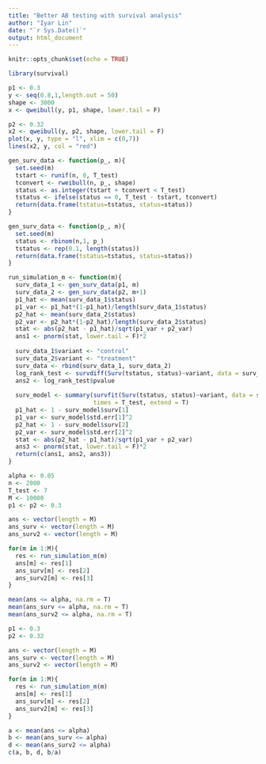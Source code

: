 ```yaml
---
title: "Better AB testing with survival analysis"
author: "Iyar Lin"
date: "`r Sys.Date()`"
output: html_document
---
```


```r
knitr::opts_chunk$set(echo = TRUE)
```

```r
library(survival)
```

```r
p1 <- 0.3
y <- seq(0.8,1,length.out = 50)
shape <- 3000
x <- qweibull(y, p1, shape, lower.tail = F)

p2 <- 0.32
x2 <- qweibull(y, p2, shape, lower.tail = F)
plot(x, y, type = "l", xlim = c(0,7))
lines(x2, y, col = "red")
```


```r
gen_surv_data <- function(p_, m){
  set.seed(m)
  tstart <- runif(n, 0, T_test)
  tconvert <- rweibull(n, p_, shape)
  status <- as.integer(tstart + tconvert < T_test)
  tstatus <- ifelse(status == 0, T_test - tstart, tconvert)
  return(data.frame(tstatus=tstatus, status=status))
}

gen_surv_data <- function(p_, m){
  set.seed(m)
  status <- rbinom(n,1, p_)
  tstatus <- rep(0.1, length(status))
  return(data.frame(tstatus=tstatus, status=status))
}

run_simulation_m <- function(m){
  surv_data_1 <- gen_surv_data(p1, m)
  surv_data_2 <- gen_surv_data(p2, m+1)
  p1_hat <- mean(surv_data_1$status)
  p1_var <- p1_hat*(1-p1_hat)/length(surv_data_1$status)
  p2_hat <- mean(surv_data_2$status)
  p2_var <- p2_hat*(1-p2_hat)/length(surv_data_2$status)
  stat <- abs(p2_hat - p1_hat)/sqrt(p1_var + p2_var)
  ans1 <- pnorm(stat, lower.tail = F)*2
  
  surv_data_1$variant <- "control"
  surv_data_2$variant <- "treatment"
  surv_data <- rbind(surv_data_1, surv_data_2)
  log_rank_test <- survdiff(Surv(tstatus, status)~variant, data = surv_data)
  ans2 <- log_rank_test$pvalue
  
  surv_model <- summary(survfit(Surv(tstatus, status)~variant, data = surv_data), 
                        times = T_test, extend = T)
  p1_hat <- 1 - surv_model$surv[1]
  p1_var <- surv_model$std.err[1]^2
  p2_hat <- 1 - surv_model$surv[2]
  p2_var <- surv_model$std.err[2]^2
  stat <- abs(p2_hat - p1_hat)/sqrt(p1_var + p2_var)
  ans3 <- pnorm(stat, lower.tail = F)*2
  return(c(ans1, ans2, ans3))
}
```

```r
alpha <- 0.05
n <- 2000
T_test <- 7
M <- 10000
p1 <- p2 <- 0.3

ans <- vector(length = M)
ans_surv <- vector(length = M)
ans_surv2 <- vector(length = M)

for(m in 1:M){
  res <- run_simulation_m(m)
  ans[m] <- res[1]
  ans_surv[m] <- res[2]
  ans_surv2[m] <- res[3]
}

mean(ans <= alpha, na.rm = T)
mean(ans_surv <= alpha, na.rm = T)
mean(ans_surv2 <= alpha, na.rm = T)
```


```r
p1 <- 0.3
p2 <- 0.32

ans <- vector(length = M)
ans_surv <- vector(length = M)
ans_surv2 <- vector(length = M)

for(m in 1:M){
  res <- run_simulation_m(m)
  ans[m] <- res[1]
  ans_surv[m] <- res[2]
  ans_surv2[m] <- res[3]
}

a <- mean(ans <= alpha)
b <- mean(ans_surv <= alpha)
d <- mean(ans_surv2 <= alpha)
c(a, b, d, b/a)
```

